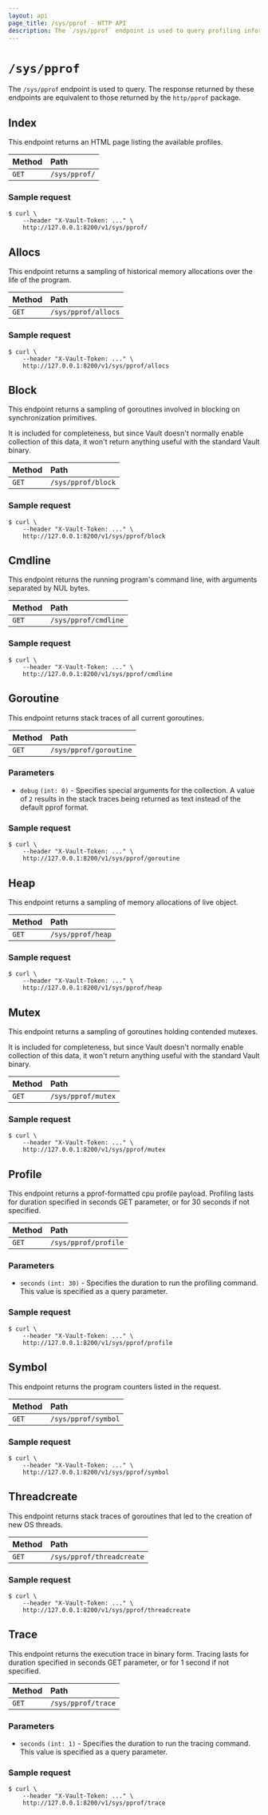 ```yaml
---
layout: api
page_title: /sys/pprof - HTTP API
description: The `/sys/pprof` endpoint is used to query profiling information.
---
```


# `/sys/pprof`

The `/sys/pprof` endpoint is used to query. The response returned by
these endpoints are equivalent to those returned by the `http/pprof`
package.

## Index

This endpoint returns an HTML page listing the available profiles.

| Method | Path          |
| :----- | :------------ |
| `GET`  | `/sys/pprof/` |

### Sample request

```shell-session
$ curl \
    --header "X-Vault-Token: ..." \
    http://127.0.0.1:8200/v1/sys/pprof/
```

## Allocs

This endpoint returns a sampling of historical memory allocations over the life
of the program.

| Method | Path              |
| :----- | :---------------- |
| `GET`  | `/sys/pprof/allocs` |

### Sample request

```shell-session
$ curl \
    --header "X-Vault-Token: ..." \
    http://127.0.0.1:8200/v1/sys/pprof/allocs
```

## Block

This endpoint returns a sampling of goroutines involved in blocking on
synchronization primitives.

It is included for completeness, but since Vault doesn't normally enable
collection of this data, it won't return anything useful with the standard
Vault binary.

| Method | Path              |
| :----- | :---------------- |
| `GET`  | `/sys/pprof/block` |

### Sample request

```shell-session
$ curl \
    --header "X-Vault-Token: ..." \
    http://127.0.0.1:8200/v1/sys/pprof/block
```

## Cmdline

This endpoint returns the running program's command line, with arguments
separated by NUL bytes.

| Method | Path                 |
| :----- | :------------------- |
| `GET`  | `/sys/pprof/cmdline` |

### Sample request

```shell-session
$ curl \
    --header "X-Vault-Token: ..." \
    http://127.0.0.1:8200/v1/sys/pprof/cmdline
```

## Goroutine

This endpoint returns stack traces of all current goroutines.

| Method | Path                   |
| :----- | :--------------------- |
| `GET`  | `/sys/pprof/goroutine` |

### Parameters

- `debug` `(int: 0)` - Specifies special arguments for the collection.
A value of `2` results in the stack traces being returned as text
instead of the default pprof format.

### Sample request

```shell-session
$ curl \
    --header "X-Vault-Token: ..." \
    http://127.0.0.1:8200/v1/sys/pprof/goroutine
```

## Heap

This endpoint returns a sampling of memory allocations of live object.

| Method | Path              |
| :----- | :---------------- |
| `GET`  | `/sys/pprof/heap` |

### Sample request

```shell-session
$ curl \
    --header "X-Vault-Token: ..." \
    http://127.0.0.1:8200/v1/sys/pprof/heap
```

## Mutex

This endpoint returns a sampling of goroutines holding contended mutexes.

It is included for completeness, but since Vault doesn't normally enable
collection of this data, it won't return anything useful with the standard
Vault binary.

| Method | Path              |
| :----- | :---------------- |
| `GET`  | `/sys/pprof/mutex` |

### Sample request

```shell-session
$ curl \
    --header "X-Vault-Token: ..." \
    http://127.0.0.1:8200/v1/sys/pprof/mutex
```

## Profile

This endpoint returns a pprof-formatted cpu profile payload. Profiling
lasts for duration specified in seconds GET parameter, or for 30 seconds
if not specified.

| Method | Path                 |
| :----- | :------------------- |
| `GET`  | `/sys/pprof/profile` |

### Parameters

- `seconds` `(int: 30)` - Specifies the duration to run the profiling
  command. This value is specified as a query parameter.

### Sample request

```shell-session
$ curl \
    --header "X-Vault-Token: ..." \
    http://127.0.0.1:8200/v1/sys/pprof/profile
```

## Symbol

This endpoint returns the program counters listed in the request.

| Method | Path                |
| :----- | :------------------ |
| `GET`  | `/sys/pprof/symbol` |

### Sample request

```shell-session
$ curl \
    --header "X-Vault-Token: ..." \
    http://127.0.0.1:8200/v1/sys/pprof/symbol
```

## Threadcreate

This endpoint returns stack traces of goroutines that led to the creation of
new OS threads.

| Method | Path                   |
| :----- | :--------------------- |
| `GET`  | `/sys/pprof/threadcreate` |

### Sample request

```shell-session
$ curl \
    --header "X-Vault-Token: ..." \
    http://127.0.0.1:8200/v1/sys/pprof/threadcreate
```


## Trace

This endpoint returns the execution trace in binary form. Tracing lasts
for duration specified in seconds GET parameter, or for 1 second if not
specified.

| Method | Path               |
| :----- | :----------------- |
| `GET`  | `/sys/pprof/trace` |

### Parameters

- `seconds` `(int: 1)` - Specifies the duration to run the tracing
  command. This value is specified as a query parameter.

### Sample request

```shell-session
$ curl \
    --header "X-Vault-Token: ..." \
    http://127.0.0.1:8200/v1/sys/pprof/trace
```
